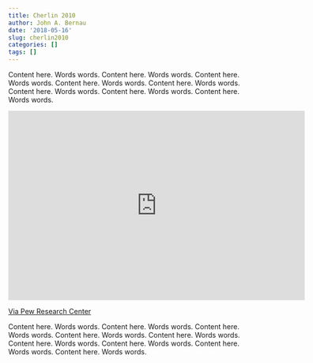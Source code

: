 ```yaml
---
title: Cherlin 2010
author: John A. Bernau
date: '2018-05-16'
slug: cherlin2010
categories: []
tags: []
---
```


Content here. Words words. Content here. Words words. Content here. Words words. Content here. Words words. Content here. Words words. Content here. Words words. Content here. Words words. Content here. Words words. 


<iframe src="https://giphy.com/embed/1ZDxIXH5JLaSHnjWTi" width="600" height="384" frameBorder="0" class="giphy-embed" allowFullScreen></iframe>

<p><a href="http://www.pewforum.org/2015/06/26/same-sex-marriage-state-by-state/">Via Pew Research Center</a></p>


Content here. Words words. Content here. Words words. Content here. Words words. Content here. Words words. Content here. Words words. Content here. Words words. Content here. Words words. Content here. Words words. Content here. Words words. 
